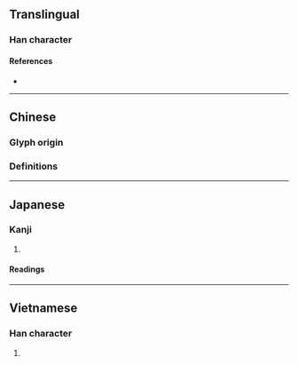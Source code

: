 {{character info}}
==Translingual==

===Han character===
{{Han char|rn=75|rad=木|as=06|sn=10|four=|canj=DOI|ids=⿰[[木]][[伐]]}}

====References====
* {{Han ref|kx=0523.190|dkj=14731|dj=0911.160|hdz=21201.010|uh=6830|ud=26672}}

----

==Chinese==
===Glyph origin===
{{Han etym}}
===Definitions===
{{zh-see|筏|v}}

----

==Japanese==

===Kanji===
{{ja-kanji|grade=|rs=木06}}

# {{rfdef|ja|sort=木06}}

====Readings====
{{ja-readings
|goon=ぼち
|kanon=はつ
|kanyoon=ばつ
|kun=いかだ-
|nanori=
}}

----

==Vietnamese==

===Han character===
{{vi-hantu|[[phiệt]]|rs=木06}}

# {{rfdef|vi|sort=木06}}
